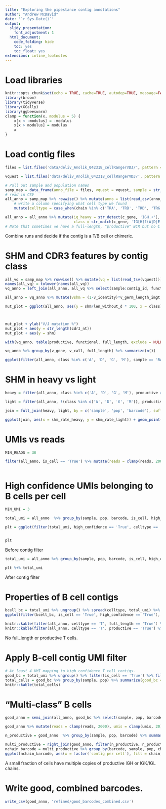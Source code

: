 ```yaml
---
title: "Exploring the pipestance contig annotations"
author: "Andrew McDavid"
date: '`r Sys.Date()`'
output:
  slidy_presentation:
    font_adjustment: 1
  html_document:
    code_folding: hide
    toc: yes
    toc_float: yes
extensions: inline_footnotes
---
```


# Load libraries

```r
knitr::opts_chunk$set(echo = TRUE, cache=TRUE, autodep=TRUE, message=FALSE, warning=FALSE)
library(broom)
library(tidyverse)
library(GGally)
library(ggbeeswarm)
clamp = function(x, modulus = 5) {
    x[x < -modulus] = -modulus
    x[x > modulus] = modulus
    x
}
```

# Load contig files

```r
files = list.files('data/deliv_Anolik_042318_cellRangerVDJ/', pattern = "all_contig_annotations.csv", recursive = TRUE, full.names = TRUE)

vquest = list.files('data/deliv_Anolik_042318_cellRangerVDJ/', pattern = "*_db-pass.tab", recursive = TRUE, full.names = TRUE)

# Pull out sample and population names
samp_map = data_frame(anno_file = files, vquest = vquest, sample = str_match(files, '//Sample_(RA[0-9]+)')[,2], pop = str_match(files, '(Syn|SYN|BLD)')[,1] %>% toupper())
# read in CSV
all_anno = samp_map %>% rowwise() %>% mutate(anno = list(read_csv(anno_file))) %>% unnest() %>% 
    # write a column specifying what cell type we found
    mutate(celltype = case_when(chain %in% c('TRA', 'TRB', 'TRD', 'TRG') ~ "T", chain == 'Multi' ~ 'Multi', chain %in% c('IGH','IGK', 'IGL') ~ 'B', TRUE ~ NA_character_))

all_anno = all_anno %>% mutate(ig_heavy = str_detect(c_gene, 'IGH.+'),
                               class = str_match(c_gene, 'IG[H]?(A|D|E|G|M|K|L)[C0-9]*')[,2])
# Note that sometimes we have a full-length, "productive" BCR but no C gene recovered!

```

Combine runs and decide if the contig is a T/B cell or chimeric.

# SHM and CDR3 features by contig class

```r
all_vq = samp_map %>% rowwise() %>% mutate(vq = list(read_tsv(vquest))) %>% unnest() %>% dplyr::rename(contig_id = SEQUENCE_ID)
names(all_vq) = tolower(names(all_vq))
vq_anno = left_join(all_anno, all_vq %>% select(sample:contig_id, functional:j_call, v_seq_start:j_identity), by = c('sample', 'pop', 'contig_id'))

all_anno = vq_anno %>% mutate(vshm = (1-v_identity)*v_germ_length_imgt, jshm = (1-j_identity)*j_germ_length, shm = vshm + jshm, len_without_d = v_germ_length_imgt + j_germ_length)

mut_plot = ggplot(all_anno, aes(y = shm/len_without_d * 100, x = class)) + geom_quasirandom() + stat_summary() + facet_wrap(~sample + pop)



mut_plot + ylab("V/J mutation %") 
mut_plot + aes(y = str_length(cdr3_nt))
mut_plot + aes(y = shm)

with(vq_anno, table(productive, functional, full_length, exclude = NULL))

vq_anno %>% group_by(v_gene, v_call, full_length) %>% summarize(n())


```

```r
ggplot(filter(all_anno, class %in% c('A', 'D', 'G', 'M'), sample == 'RA134', productive == 'True'), aes(y = shm/len_without_d * 100, x = pop)) + geom_quasirandom(aes(color = pop)) + facet_grid( ~ class) + theme_minimal(base_size = 14) + ylab("V/J mutation %")  + xlab('') + theme(legend.pos = 'top') + stat_summary()
```

# SHM in heavy vs light

```r
heavy = filter(all_anno, class %in% c('A', 'D', 'G', 'M'), productive == 'True') %>% group_by(sample, pop, barcode) %>% summarize(shm_rate = mean(shm/len_without_d, na.rm = TRUE), class = class[1])

light = filter(all_anno, !(class %in% c('A', 'D', 'G', 'M')), productive == 'True')  %>% group_by(sample, pop, barcode) %>% summarize(shm_rate = mean(shm/len_without_d, na.rm = TRUE), class = class[1])

join = full_join(heavy, light, by = c('sample', 'pop', 'barcode'), suffix = c('_heavy', '_light'))

ggplot(join, aes(x = shm_rate_heavy, y = shm_rate_light)) + geom_point(aes(color = sample)) + geom_smooth(method = 'lm') + facet_grid(~class_light ~ class_heavy, scales = 'free')
```

# UMIs vs reads

```r
MIN_READS = 30

filter(all_anno, is_cell == 'True') %>% mutate(reads = clamp(reads, 2000), umis = clamp(umis, 32)) %>% mutate(umi_cat = cut(umis, breaks = c(0, 1, 2, 4, 8, 16, 32)), type = case_when( (celltype == 'B') & productive == 'True' ~ 'productive B' , celltype == 'B' ~ 'unproductive B',  TRUE ~ 'other')) %>% ggplot(aes(x = reads, y = umi_cat)) + geom_quasirandom(size = 1, alpha = .5, groupOnX = FALSE) + facet_wrap(~type) + scale_x_log10() + geom_vline(xintercept = MIN_READS, lty = 2)



```

# High confidence UMIs belonging to B cells per cell

```r
MIN_UMI = 3

total_umi = all_anno  %>% group_by(sample, pop, barcode, is_cell, high_confidence, celltype) %>% summarize(total_umi = sum(umis))

plt = ggplot(filter(total_umi, high_confidence == 'True', celltype == 'B'), aes(lty = factor(is_cell), x = total_umi, color = interaction(sample, pop), label = str_c(sample, pop))) + stat_ecdf() +  coord_cartesian(xlim = c(0, 10)) + ylab('Fraction of barcodes') + geom_vline(xintercept = MIN_UMI, lty = 2) + theme_minimal()


plt
```

Before contig filter

```r

total_umi = all_anno %>% group_by(sample, pop, barcode, is_cell, high_confidence, celltype) %>% summarize(total_umi = sum(umis * (reads > MIN_READS)))

plt %+% total_umi
```

After contig filter

# Properties of B cell contigs

```r
bcell_bc = total_umi %>% ungroup() %>% spread(celltype, total_umi) %>% mutate(Bratio = B/(B+T))
ggplot(filter(bcell_bc, is_cell == 'True', high_confidence == 'True'), aes(x = T, y = B)) + geom_hex() + facet_wrap(~sample + pop)
```

```r
knitr::kable(filter(all_anno, celltype == 'T', full_length == 'True') %>% select(sample, pop, chain:full_length, reads, umis))
knitr::kable(filter(all_anno, celltype == 'T', productive == 'True') %>% select(sample, pop, chain:full_length, reads, umis))
```

No full_length or productive T cells.

# Apply B-cell contig UMI filter
```r
# At least 4 UMI mapping to high confidence T cell contigs.
good_bc = total_umi %>% ungroup() %>% filter(is_cell == 'True') %>% filter(total_umi >= MIN_UMI, celltype == 'B') %>% filter(high_confidence == 'True')
total_cells = good_bc %>% group_by(sample, pop) %>% summarize(good_bc = n())
knitr::kable(total_cells)
```

# "Multi-class" B cells
```r
good_anno = semi_join(all_anno, good_bc %>% select(sample, pop, barcode)) %>% filter( high_confidence == 'True', celltype == 'B', reads > MIN_READS)

good_anno %>% mutate(reads = clamp(reads, 2000), umis = clamp(umis, 20)) %>% mutate(umi_cat = cut(umis, 4)) %>% ggplot(aes(y = reads, x = umi_cat)) + geom_quasirandom(size = 1, alpha = .5, groupOnX = TRUE) + facet_wrap(~celltype + productive) + scale_y_log10() + geom_hline(yintercept = MIN_READS, lty = 2)

n_productive = good_anno  %>% group_by(sample, pop, barcode) %>% summarize(n_productive = n())

multi_productive = right_join(good_anno, filter(n_productive, n_productive > 1)) %>% filter(productive == 'True', high_confidence == 'True')
nchain_barcode = multi_productive %>% group_by(barcode, sample, pop, chain) %>% summarize(`contig per cell` = n())
ggplot(nchain_barcode, aes(x = factor(`contig per cell`), fill = chain)) + geom_bar(position = position_stack()) + facet_wrap(~sample + pop, scales = 'free_y') + theme_minimal() 
```

A small fraction of cells have multiple copies of productive IGH or IGK/IGL chains.

# Write good, combined barcodes.
```r
write_csv(good_anno, 'refined/good_barcodes_combined.csv')
```

